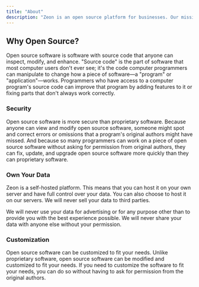 ```yaml
---
title: "About"
description: "Zeon is an open source platform for businesses. Our mission is to help businesses build upon and customize their business productivity in areas of **sales**, **support**, **customer relations** and **finance**"
---
```

## Why Open Source?

Open source software is software with source code that anyone can inspect, modify, and enhance. "Source code" is the part of software that most computer users don't ever see; it's the code computer programmers can manipulate to change how a piece of software—a "program" or "application"—works. Programmers who have access to a computer program's source code can improve that program by adding features to it or fixing parts that don't always work correctly.

### Security

Open source software is more secure than proprietary software. Because anyone can view and modify open source software, someone might spot and correct errors or omissions that a program's original authors might have missed. And because so many programmers can work on a piece of open source software without asking for permission from original authors, they can fix, update, and upgrade open source software more quickly than they can proprietary software.

### Own Your Data

Zeon is a self-hosted platform. This means that you can host it on your own server and have full control over your data. You can also choose to host it on our servers. We will never sell your data to third parties. 

We will never use your data for advertising or for any purpose other than to provide you with the best experience possible. We will never share your data with anyone else without your permission.

### Customization

Open source software can be customized to fit your needs. Unlike proprietary software, open source software can be modified and customized to fit your needs. If you need to customize the software to fit your needs, you can do so without having to ask for permission from the original authors.
